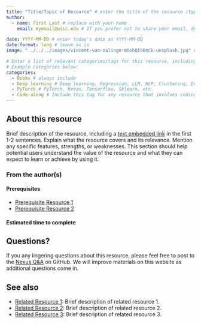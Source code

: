 ```yaml
---
title: "Title/Topic of Resource" # enter the title of the resource (typically the name of the article/workshop/video/book/etc. )
author: 
  - name: First Last # replace with your name
    email: myemail@wisc.edu # If you prefer not to share your email, delete this entire line (including "email:").

date: YYYY-MM-DD # enter today's date as YYYY-MM-DD
date-format: long # leave as is
image: "../../../images/vincent-van-zalinge-mDohQISBnCk-unsplash.jpg" # In your local copy of the Nexus repository, add a representative image for this resource to the images folder. Both PNGs and JPGs are acceptable formats. Adjust the filename here from "vincent-van-zalinge-mDohQISBnCk-unsplash.jpg" to the name of your image.

# Enter a list of relevant categories/tags for this resource, including the type (workshop, book, video, podcast, etc.) topic of focus, and anything else that might be relevant. Please check out the tags which are already being used on Nexus by visiting https://uw-madison-datascience.github.io/ML-X-Nexus/Learn/ and looking under "Categories". Avoid repeating tags with alternative spelling (e.g., use Deep Learning rather than DL since Deep Learning is already being used.). 
# Example categories below:
categories: 
  - Books # always include
  - Deep learning # Deep learning, Regression, LLM, NLP, Clustering, Decision trees, etc.
  - PyTorch # PyTorch, Keras, Tensorflow, Sklearn, etc.
  - Code-along # Include this tag for any resource that involves coding along as a learning mechanism (e.g., workshop, reading with code examples or notebooks to follow along)
---
```

## About this resource
<!-- MARKDOWN COMMENT: Replace the instructions below with your resource description -->
Brief description of the resource, including a [text embedded link](URL) in the first 1-2 sentences. Explain what the resource covers and its relevance. Mention any specific features, strengths, or weaknesses. This section should help potential users understand the value of the resource and what they can expect to learn or achieve by using it. 

### From the author(s)
<!-- MARKDOWN COMMENT: Add a summary of the book quoted from the authors -->

#### Prerequisites
<!-- MARKDOWN COMMENT: If any prerequisite knowledge is required (e.g., Intro ML, Python, Intro Deep Learning), please also mention this — preferably by linking to existing materials on Nexus, e.g., ...
-->
- [Prerequisite Resource 1](URL)
- [Prerequisite Resource 2](URL)

#### Estimated time to complete 
<!-- MARKDOWN COMMENT: 
- If not applicable, you can delete the above header.

- If this resource is a workshop/tutorial or similar, please provide an estimate for how long it takes to work through the materials. 

- If you are unsure about the time to complete, write:

  **TBD**: Use the [Improve this page](https://github.com/UW-Madison-DataScience/ML-X-Nexus/edit/main/Learn/Books/{Name}.qmd) functionality to add your own estimate!

... where Learn/Books/{Name} should be updated to match the path of your resource file, e.g., ...
"Learn/Books/template_learn-book.qmd"

Users of Nexus can use the the "Improve this page" functionality to add an estimate later. 
-->

## Questions?
If you any lingering questions about this resource, please feel free to post to the [Nexus Q&A](https://github.com/UW-Madison-DataScience/ML-X-Nexus/discussions/categories/q-a) on GitHub. We will improve materials on this website as additional questions come in.

## See also
<!-- MARKDOWN COMMENT: Please Check the existing resources on Nexus to see if any other related resources (e.g., related books/videos, blog posts commenting on the resource, alternative approaches/frameworks, etc.) should be linked below. You may also link to resources which aren't currently on the Nexus platform, if applicable. If you're feeling ambitious, you may wish to post those to Nexus as well!  -->
- [Related Resource 1](Link to related resource 1): Brief description of related resource 1.
- [Related Resource 2](Link to related resource 2): Brief description of related resource 2.
- [Related Resource 3](Link to related resource 3): Brief description of related resource 3.

